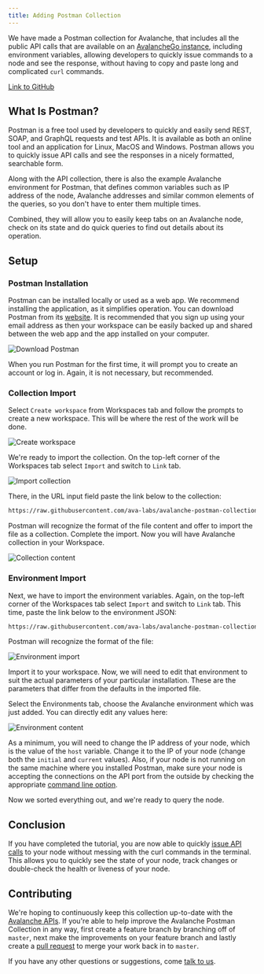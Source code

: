 ```yaml
---
title: Adding Postman Collection
---
```


We have made a Postman collection for Avalanche, that includes all the public API calls that are available on an [AvalancheGo instance](https://github.com/ava-labs/avalanchego/releases/), including environment variables, allowing developers to quickly issue commands to a node and see the response, without having to copy and paste long and complicated `curl` commands.

[Link to GitHub](https://github.com/ava-labs/avalanche-postman-collection/)

What Is Postman?[​](#what-is-postman "Direct link to heading")
--------------------------------------------------------------

Postman is a free tool used by developers to quickly and easily send REST, SOAP, and GraphQL requests and test APIs. It is available as both an online tool and an application for Linux, MacOS and Windows. Postman allows you to quickly issue API calls and see the responses in a nicely formatted, searchable form.

Along with the API collection, there is also the example Avalanche environment for Postman, that defines common variables such as IP address of the node, Avalanche addresses and similar common elements of the queries, so you don't have to enter them multiple times.

Combined, they will allow you to easily keep tabs on an Avalanche node, check on its state and do quick queries to find out details about its operation.

Setup[​](#setup "Direct link to heading")
-----------------------------------------

### Postman Installation[​](#postman-installation "Direct link to heading")

Postman can be installed locally or used as a web app. We recommend installing the application, as it simplifies operation. You can download Postman from its [website](https://www.postman.com/downloads/). It is recommended that you sign up using your email address as then your workspace can be easily backed up and shared between the web app and the app installed on your computer.

![Download Postman](/images/postman1.png)

When you run Postman for the first time, it will prompt you to create an account or log in. Again, it is not necessary, but recommended.

### Collection Import[​](#collection-import "Direct link to heading")

Select `Create workspace` from Workspaces tab and follow the prompts to create a new workspace. This will be where the rest of the work will be done.

![Create workspace](/images/postman2.png)

We're ready to import the collection. On the top-left corner of the Workspaces tab select `Import` and switch to `Link` tab.

![Import collection](/images/postman3.png)

There, in the URL input field paste the link below to the collection:

```bash
https://raw.githubusercontent.com/ava-labs/avalanche-postman-collection/master/Avalanche.postman_collection.json
```

Postman will recognize the format of the file content and offer to import the file as a collection. Complete the import. Now you will have Avalanche collection in your Workspace.

![Collection content](/images/postman4.png)

### Environment Import[​](#environment-import "Direct link to heading")

Next, we have to import the environment variables. Again, on the top-left corner of the Workspaces tab select `Import` and switch to `Link` tab. This time, paste the link below to the environment JSON:

```bash
https://raw.githubusercontent.com/ava-labs/avalanche-postman-collection/master/Example-Avalanche-Environment.postman_environment.json
```

Postman will recognize the format of the file:

![Environment import](/images/postman5.png)

Import it to your workspace. Now, we will need to edit that environment to suit the actual parameters of your particular installation. These are the parameters that differ from the defaults in the imported file.

Select the Environments tab, choose the Avalanche environment which was just added. You can directly edit any values here:

![Environment content](/images/postman6.png)

As a minimum, you will need to change the IP address of your node, which is the value of the `host` variable. Change it to the IP of your node (change both the `initial` and `current` values). Also, if your node is not running on the same machine where you installed Postman, make sure your node is accepting the connections on the API port from the outside by checking the appropriate [command line option](/nodes/configure/configs--flags#http-server).

Now we sorted everything out, and we're ready to query the node.

Conclusion[​](#conclusion "Direct link to heading")
---------------------------------------------------

If you have completed the tutorial, you are now able to quickly [issue API calls](/tooling/avalanche-go-postman-collection/making-api-calls) to your node without messing with the curl commands in the terminal. This allows you to quickly see the state of your node, track changes or double-check the health or liveness of your node.

Contributing[​](#contributing "Direct link to heading")
-------------------------------------------------------

We're hoping to continuously keep this collection up-to-date with the [Avalanche APIs](/api-reference/quicklinks). If you're able to help improve the Avalanche Postman Collection in any way, first create a feature branch by branching off of `master`, next make the improvements on your feature branch and lastly create a [pull request](https://github.com/ava-labs/avalanche-docs/pulls) to merge your work back in to `master`.

If you have any other questions or suggestions, come [talk to us](https://chat.avalabs.org/).